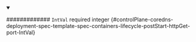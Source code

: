 
<details className="config-field" data-expandable="false" open>
<summary>

############# `IntVal` <span className="config-field-required" data-required="false">required</span> <span className="config-field-type">integer</span> <span className="config-field-default"></span> <span className="config-field-enum"></span> {#controlPlane-coredns-deployment-spec-template-spec-containers-lifecycle-postStart-httpGet-port-IntVal}



</summary>



</details>

